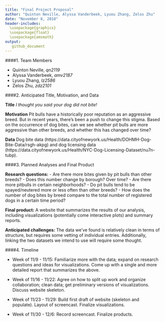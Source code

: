 ```yaml
---
title: "Final Project Proposal"
author: "Quinton Neville, Alyssa Vanderbeek, Lyuou Zhang, Zelos Zhu"
date: "November 8, 2018"
header-includes: 
  \usepackage{graphicx}
  \usepackage{float}
  \usepackage{amsmath}
output:
   github_document
---
```


####1. Team Members 

- Quinton Neville, *qn2119*
- Alyssa Vanderbeek, *amv2187*
- Lyuou Zhang, *lz2586*
- Zelos Zhu, *zdz2101*

####2. Anticipated Title, Motivation, and Data

**Title** *I thought you said your dog did not bite!*

**Motivation** Pit bulls have a historically poor reputation as an aggressive breed. But in recent years, there's been a push to change this stigma. Based on the occurrence of dog bites, can we see whether pit bulls are more aggressive than other breeds, and whether this has changed over time?

**Data** Dog bite data (https://data.cityofnewyork.us/Health/DOHMH-Dog-Bite-Data/rsgh-akpg) and dog licensing data (https://data.cityofnewyork.us/Health/NYC-Dog-Licensing-Dataset/nu7n-tubp).


####3. Planned Analyses and Final Product

**Research questions:**
- Are there more bites given by pit bulls than other breeds?
  - Does this number change by borough? Over time? 
- Are there more pitbulls in certain neighborhoods?
- Do pit bulls tend to be spayed/neutered more or less often than other breeds?
- How does the number of dog bites by breed compare to the total number of registered dogs in a certain time period?

**Final product:**
A website that summarizes the results of our analysis, including visualizations (potentially come interactive plots) and summary reports. 

**Anticipated challenges:**
The data we've found is relatively clean in terms of structure, but requires some vetting of individual entries. Additionally, linking the two datasets we intend to use will require some thought. 



####4. Timeline

- Week of 11/9 - 11/15:
    Familiarize more with the data; expand on research questions and ideas for visualizations. Come up with a single and more detailed report that summarizes the above.

- Week of 11/16 - 11/22:
    Agree on how to split up work and organize collaboration; clean data; get preliminary versions of visualizations. Discuss website skeleton.

- Week of 11/23 - 11/29:
    Build first draft of website (skeleton and populate). Layout of screencast. Finalize visualizations.

- Week of 11/30 - 12/6:
    Record screencast. Finalize products.
    